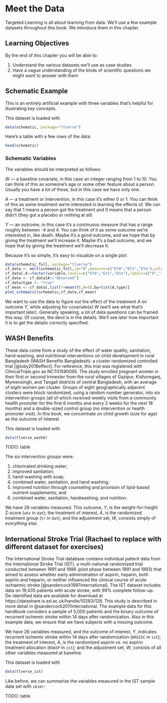 
# Meet the Data {#data}


Targeted Learning is all about learning from data. We'll use a few example datasets throughout this book. We introduce them in this chapter.

## Learning Objectives

By the end of this chapter you will be able to:

1. Understand the various datasets we'll use as case studies
2. Have a vague understanding of the kinds of scientific questions we 
might want to answer with them

## Schematic Example {#data-schematic}

This is an entirely artificial example with three variables that's helpful for illustrating key concepts. 

This dataset is loaded with

```r
data(schematic, package="tlverse")
```

Here's a table with a few rows of the data:

<!-- TODO: clean up tables, something wrong with skimr... -->
```r
head(schematic)
```

### Schematic Variables

The variables should be interpreted as follows:

$W$ — a baseline covariate, in this case an integer ranging from 1 to 10. You can think of this as someone's age or some other feature about a person. Usually you have a lot of these, but in this case we have only one.

$A$ — a treatment or intervention, in this case it's either 0 or 1. You can think of this as some treatment we're interested in learning the effects of. We can say that 1 means a person got the treatment and 0 means that a person didn't (they got a placebo or nothing at all)

$Y$ — an outcome, in this case it's a continuous measure that has a range roughly between -4 and 4. You can think of it as some outcome we're interested in, like death. Maybe it's a good outcome, and we hope that by giving the treatment we'll increase it. Maybe it's a bad outcome, and we hope that by giving the treatment we'll decrease it.



Because it's so simple, it's easy to visualize on a single plot:

```r
data(schematic_full, package="tlverse")
cf_data <- melt(schematic_full,id="W",measure=c("EY0","EY1","EYa"),value.name = "Y")
cf_data[,A:=factor(variable,levels=c("EY0","EY1","EYa"),labels=c("0","1","Observed"))]
cf_data <- cf_data[A!="Observed"]
cf_data$type <- "true"
cf_mean <- cf_data[,list(Y=mean(Y),W=0),by=list(A,type)]
plot_schematic(schematic,cf_data,cf_mean)
```



We want to use the data to figure out the effect of the treatment $A$ on outcome $Y$, while adjusting for covariate(s) $W$ (we'll see what that's important later). Generally speaking, a lot of data questions can be framed this way. Of course, the devil is in the details. We'll see later how important it is to get the details correctly specified.

## WASH Benefits {#data-washb}

These data come from a study of the effect of water quality, sanitation, hand washing, and nutritional interventions on child development in rural Bangladesh (WASH Benefits Bangladesh): a cluster randomized controlled trial [@luby2018effect]. For reference, this trial was registered with ClinicalTrials.gov as NCT01590095. The study enrolled pregnant women in their first or second trimester from the rural villages of Gazipur, Kishoreganj, Mymensingh, and Tangail districts of central Bangladesh, with an average of eight women per cluster. Groups of eight geographically adjacent clusters were block randomized, using a random number generator, into six intervention groups (all of which received weekly visits from a community health promoter for the first 6 months and every 2 weeks for the next 18 months) and a double-sized control group (no intervention or health promoter visit).  In this book, we concentrate on child growth (size for age) as the outcome of interest

This dataset is loaded with

```r
data(tlverse_washb)
```

TODO: table


The six intervention groups were:

1. chlorinated drinking water;
2. improved sanitation;
3. hand-washing with soap;
4. combined water, sanitation, and hand washing;
5. improved nutrition through counseling and provision of lipid-based nutrient supplements; and
6. combined water, sanitation, handwashing, and nutrition.

We have 28 variables measured. This outcome, *Y*, is the weight-for-height Z-score (`whz` in `dat`); the treatment of interest, *A*, is the randomized treatment group (`tr` in `dat`); and the adjustment set, *W*, consists simply of *everything else*. 





## International Stroke Trial (Rachael to replace with different dataset for exercises)

The International Stroke Trial database contains individual patient data from the International Stroke Trial (IST), a multi-national randomized trial conducted between 1991 and 1996 (pilot phase between 1991 and 1993) that aimed to assess whether early administration of aspirin, heparin, both aspirin and heparin, or neither influenced the clinical course of acute ischaemic stroke [@sandercock1997international]. The IST dataset includes data on 19,435 patients with acute stroke, with 99% complete follow-up. De-identified data are available for download at https://datashare.is.ed.ac.uk/handle/10283/128. This study is described in more detail in @sandercock2011international. The example data for this handbook considers a sample of 5,000 patients and the binary outcome of recurrent ischemic stroke within 14 days after randomization. Also in this example data, we ensure that we have subjects with a missing outcome.

We have 26 variables measured, and the outcome of interest, *Y*, indicates recurrent ischemic stroke within 14 days after randomization (`DRSISC` in `ist`); the treatment of interest, *A*, is the randomized aspirin vs. no aspirin treatment allocation (`RXASP` in `ist`); and the adjustment set, *W*, consists of all other variables measured at baseline.

This dataset is loaded with

```r
data(tlverse_ist)
```

Like before, we can summarize the variables measured in the IST sample data set with `skimr`:

TODO: table


